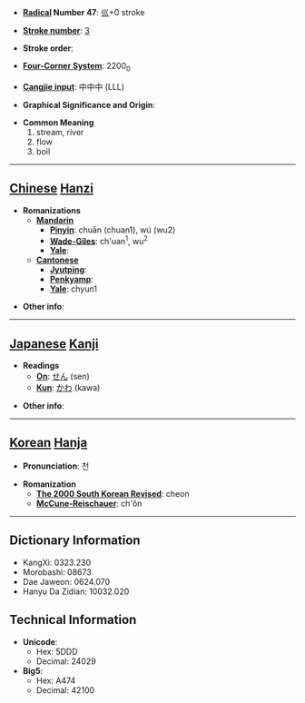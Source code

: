 * '''[[Wiktionary:Chinese radical index| Radical]] Number 47''': [[Wiktionary:Chinese radical index 巛|巛]]+0 stroke

* '''[[Wiktionary:Chinese total strokes index|Stroke number]]''': [[Wiktionary:Chinese total strokes index 3|3]]

* '''Stroke order''': 

* '''[[Wiktionary:Chinese four corner index|Four-Corner System]]''': 2200<sub>0</sub>

* '''[[Wiktionary:Chinese Cangjie index|Cangjie input]]''': 中中中 (LLL)

* '''Graphical Significance and Origin''': 

* '''Common Meaning'''
*#stream, river
*# flow
*# boil


----

== [[Chinese]] [[Hanzi]] ==

* '''Romanizations'''
** '''[[Mandarin]]'''
*** '''[[Pinyin]]''': chuān (chuan1), wú (wu2)
*** '''[[Wade-Giles]]''': ch'uan<sup>1</sup>, wu<sup>2</sup>
*** '''[[Yale]]''': 
** '''[[Cantonese]]'''
*** '''[[Jyutping]]''':
*** '''[[Penkyamp]]''': 
*** '''[[Yale]]''': chyun1

* '''Other info''': 

----

== [[Japanese]] [[Kanji]] ==

* '''Readings'''
** '''[[On]]''': [[せん]] (sen)
** '''[[Kun]]''': [[かわ]] (kawa)

* '''Other info''':  

----

== [[Korean]] [[Hanja]] ==

* '''Pronunciation''': 천

* '''Romanization'''
** '''[[The 2000 South Korean Revised Romanization|The 2000 South Korean Revised]]''': cheon
** '''[[McCune-Reischauer]]''': ch'ŏn

----

== Dictionary Information ==

* KangXi: 0323.230
* Morobashi: 08673
* Dae Jaweon: 0624.070
* Hanyu Da Zidian: 10032.020

== Technical Information ==

* '''Unicode''':
** Hex: 5DDD
** Decimal: 24029
* '''Big5''':
** Hex: A474
** Decimal: 42100